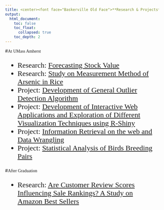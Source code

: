 ```yaml
---
title: <center><font face="Baskerville Old Face">**Research & Projects**</font></center>
output: 
  html_document:
    toc: false
    toc_float: 
      collapsed: true
    toc_depth: 2
---
```

<div id="backhome"><a href="index.html"><i class="fa fa-home" aria-hidden="true"></i></a></div>

#<font face="Baskerville Old Face">At UMass Amherst</font>
<font face="Times New Roman" size=5>

- <i class="fa fa-book" aria-hidden="true"></i> Research: [Forecasting Stock Value](Forecasting_Stock_Value.html)
- <i class="fa fa-book" aria-hidden="true"></i> Research: [Study on Measurement Method of Arsenic in Rice](Arsenic_Measurement.html)
- <i class="fa fa-calendar-check-o" aria-hidden="true"></i> Project: [Development of General Outlier Detection Algorithm](Outlier_Detection.html)
- <i class="fa fa-calendar-check-o" aria-hidden="true"></i> Project: [Development of Interactive Web Applications and Exploration of Different Visualization Techniques using R-Shiny](Interactive_Web_App.html)
- <i class="fa fa-calendar-check-o" aria-hidden="true"></i> Project: [Information Retrieval on the web and Data Wrangling](Web_Data_Wrangling.html)
- <i class="fa fa-calendar-check-o" aria-hidden="true"></i> Project: [Statistical Analysis of Birds Breeding Pairs](Birds_Breeding_Pairs.html)

</font>

#<font face="Baskerville Old Face">After Graduation</font>
<font face="Times New Roman" size=5>

- <i class="fa fa-book" aria-hidden="true"></i> Research: [Are Customer Review Scores Influencing Sale Rankings? A Study on Amazon Best Sellers](Amazon_s_Secret.html)

</font>
